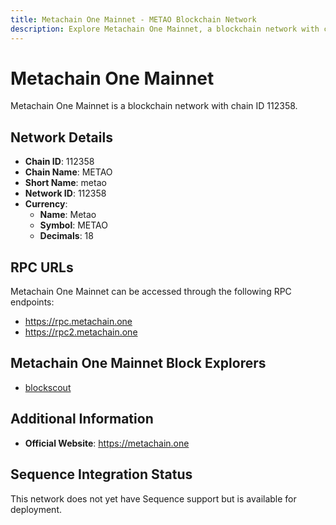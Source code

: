```yaml
--- 
title: Metachain One Mainnet - METAO Blockchain Network
description: Explore Metachain One Mainnet, a blockchain network with chain ID 112358. Learn about its native currency, Metao, and how to interact with the network.
---
```


# Metachain One Mainnet

Metachain One Mainnet is a blockchain network with chain ID 112358.

## Network Details

- **Chain ID**: 112358
- **Chain Name**: METAO
- **Short Name**: metao
- **Network ID**: 112358
- **Currency**: 
  - **Name**: Metao
  - **Symbol**: METAO
  - **Decimals**: 18

## RPC URLs

Metachain One Mainnet can be accessed through the following RPC endpoints:

- https://rpc.metachain.one
- https://rpc2.metachain.one

## Metachain One Mainnet Block Explorers

- [blockscout](https://explorer.metachain.one)

## Additional Information

- **Official Website**: https://metachain.one

## Sequence Integration Status

This network does not yet have Sequence support but is available for deployment.
